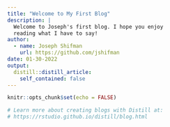 ```yaml
---
title: "Welcome to My First Blog"
description: |
  Welcome to Joseph's first blog. I hope you enjoy 
  reading what I have to say!
author:
  - name: Joseph Shifman 
    url: https://github.com/jshifman
date: 01-30-2022
output:
  distill::distill_article:
    self_contained: false
---
```


```r
knitr::opts_chunk$set(echo = FALSE)

# Learn more about creating blogs with Distill at:
# https://rstudio.github.io/distill/blog.html

```



